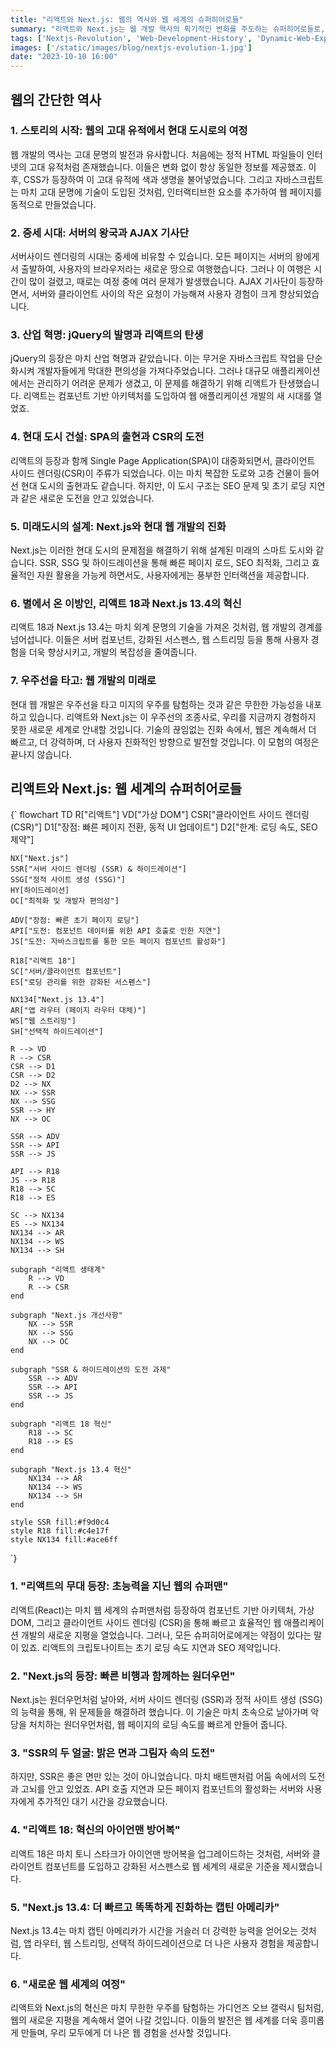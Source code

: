 ```yaml
---
title: "리액트와 Next.js: 웹의 역사와 웹 세계의 슈퍼히어로들"
summary: "리액트와 Next.js는 웹 개발 역사의 획기적인 변화를 주도하는 슈퍼히어로들로, 고대의 단순한 구조에서 시작하여 현대의 복잡한 도시 구조를 탐험하고, 미래의 미지의 가능성으로 우리를 안내합니다."
tags: ['Nextjs-Revolution', 'Web-Development-History', 'Dynamic-Web-Experience']
images: ['/static/images/blog/nextjs-evolution-1.jpg']
date: "2023-10-10 16:00"
---
```


<TOCInline toc={props.toc} asDisclosure />


## 웹의 간단한 역사
### 1. 스토리의 시작: 웹의 고대 유적에서 현대 도시로의 여정

웹 개발의 역사는 고대 문명의 발전과 유사합니다. 처음에는 정적 HTML 파일들이 인터넷의 고대 유적처럼 존재했습니다. 이들은 변화 없이 항상 동일한 정보를 제공했죠. 이후, CSS가 등장하여 이 고대 유적에 색과 생명을 불어넣었습니다. 그리고 자바스크립트는 마치 고대 문명에 기술이 도입된 것처럼, 인터랙티브한 요소를 추가하여 웹 페이지를 동적으로 만들었습니다.

### 2. 중세 시대: 서버의 왕국과 AJAX 기사단

서버사이드 렌더링의 시대는 중세에 비유할 수 있습니다. 모든 페이지는 서버의 왕에게서 출발하여, 사용자의 브라우저라는 새로운 땅으로 여행했습니다. 그러나 이 여행은 시간이 많이 걸렸고, 때로는 여정 중에 여러 문제가 발생했습니다. AJAX 기사단이 등장하면서, 서버와 클라이언트 사이의 작은 요청이 가능해져 사용자 경험이 크게 향상되었습니다.

### 3. 산업 혁명: jQuery의 발명과 리액트의 탄생

jQuery의 등장은 마치 산업 혁명과 같았습니다. 이는 무거운 자바스크립트 작업을 단순화시켜 개발자들에게 막대한 편의성을 가져다주었습니다. 그러나 대규모 애플리케이션에서는 관리하기 어려운 문제가 생겼고, 이 문제를 해결하기 위해 리액트가 탄생했습니다. 리액트는 컴포넌트 기반 아키텍처를 도입하여 웹 애플리케이션 개발의 새 시대를 열었죠.

### 4. 현대 도시 건설: SPA의 출현과 CSR의 도전

리액트의 등장과 함께 Single Page Application(SPA)이 대중화되면서, 클라이언트 사이드 렌더링(CSR)이 주류가 되었습니다. 이는 마치 복잡한 도로와 고층 건물이 들어선 현대 도시의 출현과도 같습니다. 하지만, 이 도시 구조는 SEO 문제 및 초기 로딩 지연과 같은 새로운 도전을 안고 있었습니다.

### 5. 미래도시의 설계: Next.js와 현대 웹 개발의 진화

Next.js는 이러한 현대 도시의 문제점을 해결하기 위해 설계된 미래의 스마트 도시와 같습니다. SSR, SSG 및 하이드레이션을 통해 빠른 페이지 로드, SEO 최적화, 그리고 효율적인 자원 활용을 가능케 하면서도, 사용자에게는 풍부한 인터랙션을 제공합니다.

### 6. 별에서 온 이방인, 리액트 18과 Next.js 13.4의 혁신

리액트 18과 Next.js 13.4는 마치 외계 문명의 기술을 가져온 것처럼, 웹 개발의 경계를 넘어섭니다. 이들은 서버 컴포넌트, 강화된 서스펜스, 웹 스트리밍 등을 통해 사용자 경험을 더욱 향상시키고, 개발의 복잡성을 줄여줍니다.

### 7. 우주선을 타고: 웹 개발의 미래로

현대 웹 개발은 우주선을 타고 미지의 우주를 탐험하는 것과 같은 무한한 가능성을 내포하고 있습니다. 리액트와 Next.js는 이 우주선의 조종사로, 우리를 지금까지 경험하지 못한 새로운 세계로 안내할 것입니다. 기술의 끊임없는 진화 속에서, 웹은 계속해서 더 빠르고, 더 강력하며, 더 사용자 친화적인 방향으로 발전할 것입니다. 이 모험의 여정은 끝나지 않습니다.



## 리액트와 Next.js: 웹 세계의 슈퍼히어로들



<MermaidChart>
{`
flowchart TD
    R["리액트"]
    VD["가상 DOM"]
    CSR["클라이언트 사이드 렌더링 (CSR)"]
    D1["장점: 빠른 페이지 전환, 동적 UI 업데이트"]
    D2["한계: 로딩 속도, SEO 제약"]

    NX["Next.js"]
    SSR["서버 사이드 렌더링 (SSR) & 하이드레이션"]
    SSG["정적 사이트 생성 (SSG)"]
    HY[하이드레이션]
    OC["최적화 및 개발자 편의성"]

    ADV["장점: 빠른 초기 페이지 로딩"]
    API["도전: 컴포넌트 데이터를 위한 API 호출로 인한 지연"]
    JS["도전: 자바스크립트를 통한 모든 페이지 컴포넌트 활성화"]

    R18["리액트 18"]
    SC["서버/클라이언트 컴포넌트"]
    ES["로딩 관리를 위한 강화된 서스펜스"]

    NX134["Next.js 13.4"]
    AR["앱 라우터 (페이지 라우터 대체)"]
    WS["웹 스트리밍"]
    SH["선택적 하이드레이션"]

    R --> VD
    R --> CSR
    CSR --> D1
    CSR --> D2
    D2 --> NX
    NX --> SSR
    NX --> SSG
    SSR --> HY
    NX --> OC

    SSR --> ADV
    SSR --> API
    SSR --> JS

    API --> R18
    JS --> R18
    R18 --> SC
    R18 --> ES

    SC --> NX134
    ES --> NX134
    NX134 --> AR
    NX134 --> WS
    NX134 --> SH

    subgraph "리액트 생태계"
        R --> VD
        R --> CSR
    end

    subgraph "Next.js 개선사항"
        NX --> SSR
        NX --> SSG
        NX --> OC
    end

    subgraph "SSR & 하이드레이션의 도전 과제"
        SSR --> ADV
        SSR --> API
        SSR --> JS
    end

    subgraph "리액트 18 혁신"
        R18 --> SC
        R18 --> ES
    end

    subgraph "Next.js 13.4 혁신"
        NX134 --> AR
        NX134 --> WS
        NX134 --> SH
    end

    style SSR fill:#f9d0c4
    style R18 fill:#c4e17f
    style NX134 fill:#ace6ff
`}
</MermaidChart>


### 1. "리액트의 무대 등장: 초능력을 지닌 웹의 슈퍼맨"

리액트(React)는 마치 웹 세계의 슈퍼맨처럼 등장하여 컴포넌트 기반 아키텍처, 가상 DOM, 그리고 클라이언트 사이드 렌더링 (CSR)을 통해 빠르고 효율적인 웹 애플리케이션 개발의 새로운 지평을 열었습니다. 그러나, 모든 슈퍼히어로에게는 약점이 있다는 말이 있죠. 리액트의 크립토나이트는 초기 로딩 속도 지연과 SEO 제약입니다.

### 2. "Next.js의 등장: 빠른 비행과 함께하는 원더우먼"

Next.js는 원더우먼처럼 날아와, 서버 사이드 렌더링 (SSR)과 정적 사이트 생성 (SSG)의 능력을 통해, 위 문제들을 해결하려 했습니다. 이 기술은 마치 초속으로 날아가며 악당을 처치하는 원더우먼처럼, 웹 페이지의 로딩 속도를 빠르게 만들어 줍니다.

### 3. "SSR의 두 얼굴: 밝은 면과 그림자 속의 도전"

하지만, SSR은 좋은 면만 있는 것이 아니었습니다. 마치 배트맨처럼 어둠 속에서의 도전과 고뇌를 안고 있었죠. API 호출 지연과 모든 페이지 컴포넌트의 활성화는 서버와 사용자에게 추가적인 대기 시간을 강요했습니다.

### 4. "리액트 18: 혁신의 아이언맨 방어복"

리액트 18은 마치 토니 스타크가 아이언맨 방어복을 업그레이드하는 것처럼, 서버와 클라이언트 컴포넌트를 도입하고 강화된 서스펜스로 웹 세계의 새로운 기준을 제시했습니다.

### 5. "Next.js 13.4: 더 빠르고 똑똑하게 진화하는 캡틴 아메리카"

Next.js 13.4는 마치 캡틴 아메리카가 시간을 거슬러 더 강력한 능력을 얻어오는 것처럼, 앱 라우터, 웹 스트리밍, 선택적 하이드레이션으로 더 나은 사용자 경험을 제공합니다.

### 6. "새로운 웹 세계의 여정"

리액트와 Next.js의 혁신은 마치 무한한 우주를 탐험하는 가디언즈 오브 갤럭시 팀처럼, 웹의 새로운 지평을 계속해서 열어 나갈 것입니다. 이들의 발전은 웹 세계를 더욱 흥미롭게 만들며, 우리 모두에게 더 나은 웹 경험을 선사할 것입니다.